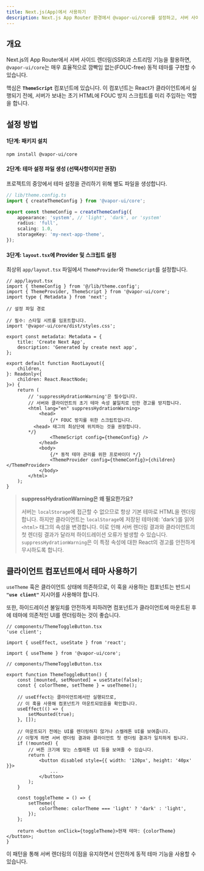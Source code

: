 ```yaml
---
title: Next.js(App)에서 사용하기
description: Next.js App Router 환경에서 @vapor-ui/core를 설정하고, 서버 사이드 렌더링(SSR)의 이점을 활용하여 깜빡임 없는 동적 테마를 구현하는 방법을 안내합니다.
---
```


## 개요

Next.js의 App Router에서 서버 사이드 렌더링(SSR)과 스트리밍 기능을 활용하면, `@vapor-ui/core`는 매우 효율적으로 깜빡임 없는(FOUC-free) 동적 테마를 구현할 수 있습니다.

핵심은 **`ThemeScript`** 컴포넌트에 있습니다. 이 컴포넌트는 React가 클라이언트에서 실행되기 전에, 서버가 보내는 초기 HTML에 FOUC 방지 스크립트를 미리 주입하는 역할을 합니다.

## 설정 방법

#### 1단계: 패키지 설치

```bash
npm install @vapor-ui/core
```

#### 2단계: 테마 설정 파일 생성 (선택사항이지만 권장)

프로젝트의 중앙에서 테마 설정을 관리하기 위해 별도 파일을 생성합니다.

```ts
// lib/theme.config.ts
import { createThemeConfig } from '@vapor-ui/core';

export const themeConfig = createThemeConfig({
    appearance: 'system', // 'light', 'dark', or 'system'
    radius: 'full',
    scaling: 1.0,
    storageKey: 'my-next-app-theme',
});
```

#### 3단계: `layout.tsx`에 Provider 및 스크립트 설정

최상위 `app/layout.tsx` 파일에서 `ThemeProvider`와 `ThemeScript`를 설정합니다.

```tsx
// app/layout.tsx
import { themeConfig } from '@/lib/theme.config';
import { ThemeProvider, ThemeScript } from '@vapor-ui/core';
import type { Metadata } from 'next';

// 설정 파일 경로

// 필수: 스타일 시트를 임포트합니다.
import '@vapor-ui/core/dist/styles.css';

export const metadata: Metadata = {
    title: 'Create Next App',
    description: 'Generated by create next app',
};

export default function RootLayout({
    children,
}: Readonly<{
    children: React.ReactNode;
}>) {
    return (
        // 'suppressHydrationWarning'은 필수입니다.
        // 서버와 클라이언트의 초기 테마 속성 불일치로 인한 경고를 방지합니다.
        <html lang="en" suppressHydrationWarning>
            <head>
                {/* FOUC 방지를 위한 스크립트입니다.
          <head> 태그의 최상단에 위치하는 것을 권장합니다.
        */}
                <ThemeScript config={themeConfig} />
            </head>
            <body>
                {/* 동적 테마 관리를 위한 프로바이더 */}
                <ThemeProvider config={themeConfig}>{children}</ThemeProvider>
            </body>
        </html>
    );
}
```

> **suppressHydrationWarning은 왜 필요한가요?**
>
> 서버는 `localStorage`에 접근할 수 없으므로 항상 기본 테마로 HTML을 렌더링합니다. 하지만 클라이언트는 `localStorage`에 저장된 테마(예: 'dark')를 읽어 `<html>` 태그의 속성을 변경합니다. 이로 인해 서버 렌더링 결과와 클라이언트의 첫 렌더링 결과가 달라져 하이드레이션 오류가 발생할 수 있습니다. `suppressHydrationWarning`은 이 특정 속성에 대한 React의 경고를 안전하게 무시하도록 합니다.

## 클라이언트 컴포넌트에서 테마 사용하기

`useTheme` 훅은 클라이언트 상태에 의존하므로, 이 훅을 사용하는 컴포넌트는 반드시 **`"use client"`** 지시어를 사용해야 합니다.

또한, 하이드레이션 불일치를 안전하게 피하려면 컴포넌트가 클라이언트에 마운트된 후에 테마에 의존적인 UI를 렌더링하는 것이 좋습니다.

```tsx
// components/ThemeToggleButton.tsx
'use client';

import { useEffect, useState } from 'react';

import { useTheme } from '@vapor-ui/core';

// components/ThemeToggleButton.tsx

export function ThemeToggleButton() {
    const [mounted, setMounted] = useState(false);
    const { colorTheme, setTheme } = useTheme();

    // useEffect는 클라이언트에서만 실행되므로,
    // 이 훅을 사용해 컴포넌트가 마운트되었음을 확인합니다.
    useEffect(() => {
        setMounted(true);
    }, []);

    // 마운트되기 전에는 UI를 렌더링하지 않거나 스켈레톤 UI를 보여줍니다.
    // 이렇게 하면 서버 렌더링 결과와 클라이언트 첫 렌더링 결과가 일치하게 됩니다.
    if (!mounted) {
        // 버튼 크기에 맞는 스켈레톤 UI 등을 보여줄 수 있습니다.
        return (
            <button disabled style={{ width: '120px', height: '40px' }}>
                ...
            </button>
        );
    }

    const toggleTheme = () => {
        setTheme({
            colorTheme: colorTheme === 'light' ? 'dark' : 'light',
        });
    };

    return <button onClick={toggleTheme}>현재 테마: {colorTheme}</button>;
}
```

이 패턴을 통해 서버 렌더링의 이점을 유지하면서 안전하게 동적 테마 기능을 사용할 수 있습니다.
